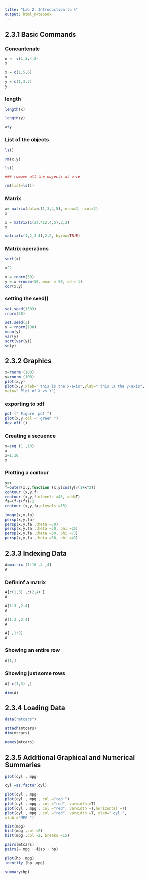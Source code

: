 ```yaml
---
title: "Lab 2: Introduction to R"
output: html_notebook
---
```


## 2.3.1 Basic Commands

### Concantenate

```r

x <- c(1,3,4,5)
x
```

```r
x = c(1,5,6)
x
y = c(1,3,5)
y
```
### length

```r

length(x)

length(y)

x+y

```
### List of the objects

```r

ls()

```
```r
rm(x,y)
```


```r
ls()
```

```r
### romove all the objects at once

rm(list=ls())

```

### Matrix

```r
x= matrix(data=c(1,3,4,5), nrow=2, ncol=2)
x
```

```r
x = matrix(c(23,412,4,5),2,2)
x
```
```r
matrix(c(1,2,3,4),2,2, byrow=TRUE)
```
### Matrix operations

```r

sqrt(x)
```


```r
x^2
```

```r
x = rnorm(50)
y = x +rnorm(50, mean = 50, sd = 1)
cor(x,y)
```
### setting the seed()

```r

set.seed(1303)
rnorm(50)

```
```r

set.seed(3)
y = rnorm(100)
mean(y)
var(y)
sqrt(var(y))
sd(y)
```

## 2.3.2 Graphics

```r
x=rnorm (100)
y=rnorm (100)
plot(x,y)
plot(x,y,xlab=" this is the x-axis",ylab=" this is the y-axis",
main=" Plot of X vs Y")
```

### exporting to pdf

```r
pdf (" Figure .pdf ")
plot(x,y,col =" green ")
dev.off ()

```
### Creating a secuence

```r

x=seq (1 ,10)
x
x=1:10
x

```

### Plotting a contour

```r

y=x
f=outer(x,y,function (x,y)cos(y)/(1+x^2))
contour (x,y,f)
contour (x,y,f,nlevels =45, add=T)
fa=(f-t(f))/2
contour (x,y,fa,nlevels =15)

```

```r

image(x,y,fa)
persp(x,y,fa)
persp(x,y,fa ,theta =30)
persp(x,y,fa ,theta =30, phi =20)
persp(x,y,fa ,theta =30, phi =70)
persp(x,y,fa ,theta =30, phi =40)

```

## 2.3.3 Indexing Data

```r

A=matrix (1:16 ,4 ,4)
A

```
### Defininf a matrix

```r
A[c(1,3) ,c(2,4) ]
A

A[1:3 ,2:4]
A

A[1:3 ,2:4]
A

A[ ,1:2]
A
```
### Showing an entire row

```r
A[1,]
```

### Showing just some rows

```r
A[-c(1,3) ,]
```

```r
dim(A)
```
## 2.3.4 Loading Data

```r
data("mtcars")
```


```r
attach(mtcars)
dim(mtcars)
```
```r
names(mtcars)
```

## 2.3.5 Additional Graphical and Numerical Summaries

```r
plot(cyl , mpg)
```

```r
cyl =as.factor(cyl)
```

```r
plot(cyl , mpg)
plot(cyl , mpg , col ="red ")
plot(cyl , mpg , col ="red", varwidth =T)
plot(cyl , mpg , col ="red", varwidth =T,horizontal =T)
plot(cyl , mpg , col ="red", varwidth =T, xlab=" cyl ",
ylab ="MPG ")
```

```r
hist(mpg)
hist(mpg ,col =2)
hist(mpg ,col =2, breaks =15)
```

```r
pairs(mtcars)
pairs(∼ mpg + disp + hp)
```
```r
plot(hp ,mpg)
identify (hp ,mpg)
```
```r
summary(hp)
```

